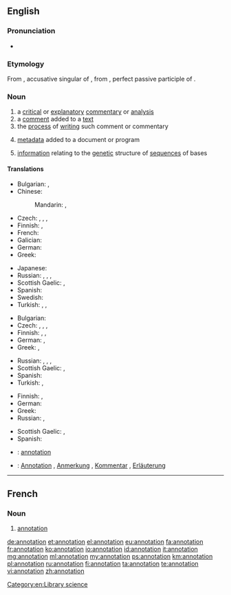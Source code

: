 ==English==

===Pronunciation===
* {{rhymes|eɪʃən}}

===Etymology===
From {{etyl|la}} {{term|annotationem|annotātiōnem||lang=la}}, accusative singular of {{term|annotatio|annotātiō|remark, annotation|lang=la}}, from {{term|annotatus|annotātus||lang=la}}, perfect passive participle of {{term|annoto|annotō|note down, remark|lang=la}}.

===Noun===
{{wikipedia}}
{{en-noun}}

# a [[critical]] or [[explanatory]] [[commentary]] or [[analysis]]
# a [[comment]] added to a [[text]]
# the [[process]] of [[writing]] such comment or commentary
# {{computing}} [[metadata]] added to a document or program
# {{genetics}} [[information]] relating to the [[genetic]] structure of [[sequence]]s of bases

====Translations====
{{trans-top|critical or explanatory commentary or analysis}}
* Bulgarian: {{t+|bg|коментар}},  {{t-|bg|анотация}}
* Chinese:
*: Mandarin: {{t|cmn|註解|sc=Hani}}, {{t|cmn|注解|tr=zhùjiě|sc=Hani}}
* Czech: {{t+|cs|anotace|f}}, {{t+|cs|poznámka|f}}, {{t-|cs|vysvětlivka|f}}, {{t-|cs|komentář|m}}
* Finnish: {{t+|fi|huomautus}}, {{t+|fi|kommentti}}
* French: {{t|fr|annotation|f}}
* Galician: {{t|gl|anotación|f}}
* German: {{t+|de|Kommentar|m}}
* Greek: {{t-|el|επισημείωση|tr=episimeíosi|sc=Grek}}
{{trans-mid}}
* Japanese: {{t|ja|注解|tr=ちゅうかい, chūkai|sc=Jpan}}
* Russian: {{t|ru|комментарий|m|tr=kommentárij|sc=Cyrl}}, {{t|ru|примечание|n|tr=primečánije|sc=Cyrl}}, {{t|ru|пояснение|n|tr=pojasnénije|sc=Cyrl}}, {{t|ru|аннотация|f|tr=annotácija|sc=Cyrl}}
* Scottish Gaelic: {{t-|gd|mìneachadh|m}}, {{t-|gd|notachadh|m}}
* Spanish: {{t-|es|anotación|f}}
* Swedish: {{t+|sv|anteckning}}
* Turkish: {{t+|tr|belirtim}}, {{t-|tr|açıklayıcı not}}, {{t-|tr|bilgi notu}}
{{trans-bottom}}

{{trans-top|comment added to a text}}
* Bulgarian: {{t-|bg|обяснителна бележка}}
* Czech: {{t+|cs|anotace|f}}, {{t+|cs|poznámka|f}}, {{t-|cs|vysvětlivka|f}}, {{t-|cs|komentář|m}}
* Finnish: {{t-|fi|reunahuomautus}}, {{t+|fi|huomautus}}, {{t+|fi|kommentti}}
* German: {{t+|de|Anmerkung|f}}, {{t+|de|Bemerkung|f}}
* Greek: {{t+|el|υποσημείωση|f|tr=yposimeíosi|sc=Grek}}, {{t+|el|σχόλιο|f|tr=schólio|sc=Grek}}
{{trans-mid}}
* Russian: {{t|ru|комментарий|m|tr=kommentárij|sc=Cyrl}}, {{t|ru|примечание|n|tr=primečánije|sc=Cyrl}}, {{t|ru|пояснение|n|tr=pojasnénije|sc=Cyrl}}, {{t|ru|аннотация|f|tr=annotácija|sc=Cyrl}}
* Scottish Gaelic: {{t-|gd|mìneachadh|m}}, {{t-|gd|notachadh|m}}
* Spanish: {{t-|es|anotación|f}}
* Turkish: {{t+|tr|dipnot}}, {{t-|tr|hāşiye}}
{{trans-bottom}}

{{trans-top|process of writing a comment or commentary}}
* Finnish: {{t-|fi|kommentointi}}, {{t-|fi|huomiointi}}
* German: {{t-|de|Kommentierung|f}}
* Greek: {{t+|el|σχολιασμός|m|tr=scholiasmós|sc=Grek}}
* Russian: {{t|ru|аннотирование|n|tr=annotírovanije|sc=Cyrl}}, {{t|ru|комментирование|n|tr=kommentírovanije|sc=Cyrl}}
{{trans-mid}}
* Scottish Gaelic: {{t-|gd|mìneachadh|m}}, {{t-|gd|notachadh|m}}
* Spanish: {{t-|es|anotación|f}}
{{trans-bottom}}

{{trans-top|metadata added to a document or program}}
{{trans-mid}}
{{trans-bottom}}

{{trans-top|information relating to the genetic structure of sequences of bases}}
{{trans-mid}}
{{trans-bottom}}

{{checktrans-top}}
* {{ttbc|fr}}: [[#French|annotation]] {{f}}
{{trans-mid}}
* {{ttbc|de}}: [[Annotation]] {{f}}, [[Anmerkung]] {{f}}, [[Kommentar]] {{m}}, [[Erläuterung]] {{f}}
{{trans-bottom}}

[[Category:en:Library science]]

----

==French==

===Noun===
{{fr-noun|f}}

# [[#Noun|annotation]]

[[de:annotation]]
[[et:annotation]]
[[el:annotation]]
[[eu:annotation]]
[[fa:annotation]]
[[fr:annotation]]
[[ko:annotation]]
[[io:annotation]]
[[id:annotation]]
[[it:annotation]]
[[mg:annotation]]
[[ml:annotation]]
[[my:annotation]]
[[ps:annotation]]
[[km:annotation]]
[[pl:annotation]]
[[ru:annotation]]
[[fi:annotation]]
[[ta:annotation]]
[[te:annotation]]
[[vi:annotation]]
[[zh:annotation]]